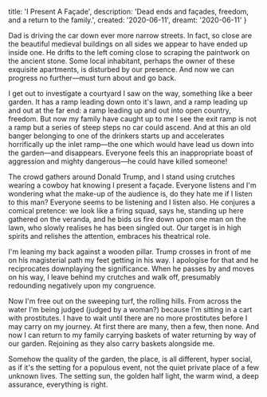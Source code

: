   title: 'I Present A Façade',
  description: 'Dead ends and façades, freedom, and a return to the family.',
  created: '2020-06-11',
  dreamt: '2020-06-11'
}

Dad is driving the car down ever more narrow streets.
In fact, so close are the beautiful medieval buildings on all sides we appear to have ended up inside one.
He drifts to the left coming close to scraping the paintwork on the ancient stone.
Some local inhabitant, perhaps the owner of these exquisite apartments, is disturbed by our presence.
And now we can progress no further—must turn about and go back.

I get out to investigate a courtyard I saw on the way, something like a beer garden.
It has a ramp leading down onto it's lawn, and a ramp leading up and out at the far end: a ramp leading up and out into open country, freedom.
But now my family have caught up to me I see the exit ramp is not a ramp but a series of steep steps no car could ascend.
And at this an old banger belonging to one of the drinkers starts up and accelerates horrifically up the inlet ramp—the one which would have lead us down into the garden—and disappears.
Everyone feels this an inappropriate boast of aggression and mighty dangerous—he could have killed someone!

The crowd gathers around Donald Trump, and I stand using crutches wearing a cowboy hat knowing I present a façade.
Everyone listens and I'm wondering what the make-up of the audience is, do they hate me if I listen to this man?
Everyone seems to be listening and I listen also.
He conjures a comical pretence: we look like a firing squad, says he, standing up here gathered on the veranda, and he bids us fire down upon one man on the lawn, who slowly realises he has been singled out. Our target is in high spirits and relishes the attention, embraces his theatrical role.

I'm leaning my back against a wooden pillar.
Trump crosses in front of me on his magisterial path my feet getting in his way.
I apologise for that and he reciprocates downplaying the significance.
When he passes by and moves on his way, I leave behind my crutches and walk off, presumably redounding negatively upon my congruence.

Now I'm free out on the sweeping turf, the rolling hills.
From across the water I'm being judged (judged by a woman?) because I'm sitting in a cart with prostitutes.
I have to wait until there are no more prostitutes before I may carry on my journey.
At first there are many, then a few, then none.
And now I can return to my family carrying baskets of water returning by way of our garden.
Rejoining as they also carry baskets alongside me.

Somehow the quality of the garden, the place, is all different, hyper social, as if it's the setting for a populous event, not the quiet private place of a few unknown lives. The setting sun, the golden half light, the warm wind, a deep assurance, everything is right.
